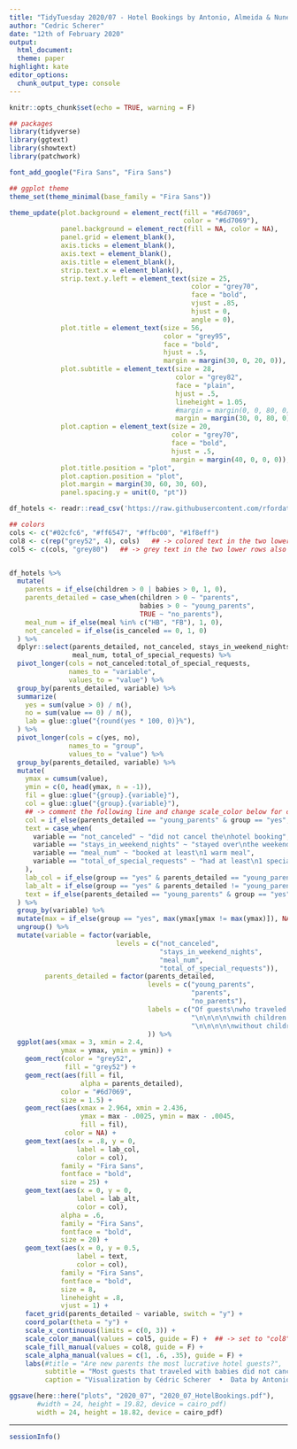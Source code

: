 ```yaml
---
title: "TidyTuesday 2020/07 - Hotel Bookings by Antonio, Almeida & Nunes 2019"
author: "Cedric Scherer"
date: "12th of February 2020"
output:
  html_document:
  theme: paper
highlight: kate
editor_options:
  chunk_output_type: console
---
```

  
```r
knitr::opts_chunk$set(echo = TRUE, warning = F)
```

```r
## packages
library(tidyverse)
library(ggtext)
library(showtext)
library(patchwork)

font_add_google("Fira Sans", "Fira Sans")

## ggplot theme
theme_set(theme_minimal(base_family = "Fira Sans"))

theme_update(plot.background = element_rect(fill = "#6d7069", 
                                            color = "#6d7069"),
             panel.background = element_rect(fill = NA, color = NA),
             panel.grid = element_blank(),
             axis.ticks = element_blank(),
             axis.text = element_blank(),
             axis.title = element_blank(),
             strip.text.x = element_blank(),
             strip.text.y.left = element_text(size = 25,
                                              color = "grey70",
                                              face = "bold",
                                              vjust = .85,
                                              hjust = 0,
                                              angle = 0),
             plot.title = element_text(size = 56,
                                       color = "grey95",
                                       face = "bold",
                                       hjust = .5,
                                       margin = margin(30, 0, 20, 0)),
             plot.subtitle = element_text(size = 28,
                                          color = "grey82",
                                          face = "plain",
                                          hjust = .5,
                                          lineheight = 1.05,
                                          #margin = margin(0, 0, 80, 0)),
                                          margin = margin(30, 0, 80, 0)),
             plot.caption = element_text(size = 20,
                                         color = "grey70",
                                         face = "bold",
                                         hjust = .5,
                                         margin = margin(40, 0, 0, 0)),
             plot.title.position = "plot",
             plot.caption.position = "plot",
             plot.margin = margin(30, 60, 30, 60),
             panel.spacing.y = unit(0, "pt"))
```

```r
df_hotels <- readr::read_csv('https://raw.githubusercontent.com/rfordatascience/tidytuesday/master/data/2020/2020-02-11/hotels.csv')
```

```r
## colors
cols <- c("#02cfc6", "#ff6547", "#ffbc00", "#1f8eff")
col8 <- c(rep("grey52", 4), cols)   ## -> colored text in the two lower rows
col5 <- c(cols, "grey80")   ## -> grey text in the two lower rows also change code below


df_hotels %>% 
  mutate(
    parents = if_else(children > 0 | babies > 0, 1, 0),
    parents_detailed = case_when(children > 0 ~ "parents",
                                 babies > 0 ~ "young_parents",
                                 TRUE ~ "no_parents"),
    meal_num = if_else(meal %in% c("HB", "FB"), 1, 0),
    not_canceled = if_else(is_canceled == 0, 1, 0)
  ) %>% 
  dplyr::select(parents_detailed, not_canceled, stays_in_weekend_nights, 
                meal_num, total_of_special_requests) %>% 
  pivot_longer(cols = not_canceled:total_of_special_requests,
               names_to = "variable",
               values_to = "value") %>% 
  group_by(parents_detailed, variable) %>%
  summarize(
    yes = sum(value > 0) / n(),
    no = sum(value == 0) / n(),
    lab = glue::glue("{round(yes * 100, 0)}%"),
  ) %>% 
  pivot_longer(cols = c(yes, no),
               names_to = "group",
               values_to = "value") %>% 
  group_by(parents_detailed, variable) %>% 
  mutate(
    ymax = cumsum(value),
    ymin = c(0, head(ymax, n = -1)),
    fil = glue::glue("{group}.{variable}"),
    col = glue::glue("{group}.{variable}"), 
    ## -> comment the following line and change scale_color below for colored text in the two lower rows
    col = if_else(parents_detailed == "young_parents" & group == "yes", unclass(col), "z"),  
    text = case_when(
      variable == "not_canceled" ~ "did not cancel the\nhotel booking",
      variable == "stays_in_weekend_nights" ~ "stayed over\nthe weekend",
      variable == "meal_num" ~ "booked at least\n1 warm meal",
      variable == "total_of_special_requests" ~ "had at least\n1 special request",
    ),
    lab_col = if_else(group == "yes" & parents_detailed == "young_parents", unclass(lab), NA_character_),
    lab_alt = if_else(group == "yes" & parents_detailed != "young_parents", unclass(lab), NA_character_),
    text = if_else(parents_detailed == "young_parents" & group == "yes", text, NA_character_)
  ) %>% 
  group_by(variable) %>% 
  mutate(max = if_else(group == "yes", max(ymax[ymax != max(ymax)]), NA_real_)) %>% 
  ungroup() %>% 
  mutate(variable = factor(variable,
                           levels = c("not_canceled", 
                                      "stays_in_weekend_nights", 
                                      "meal_num", 
                                      "total_of_special_requests")),
         parents_detailed = factor(parents_detailed, 
                                   levels = c("young_parents",
                                              "parents",
                                              "no_parents"),
                                   labels = c("Of guests\nwho traveled:\n\n\n\nwith babies...",
                                              "\n\n\n\n\nwith children...",
                                              "\n\n\n\n\nwithout children...")
                                   )) %>% 
  ggplot(aes(xmax = 3, xmin = 2.4, 
             ymax = ymax, ymin = ymin)) +
    geom_rect(color = "grey52", 
              fill = "grey52") +
    geom_rect(aes(fill = fil,
                  alpha = parents_detailed),
             color = "#6d7069", 
             size = 1.5) +
    geom_rect(aes(xmax = 2.964, xmin = 2.436,
                  ymax = max - .0025, ymin = max - .0045,
                  fill = fil),
              color = NA) +
    geom_text(aes(x = .8, y = 0, 
                 label = lab_col,
                 color = col),
             family = "Fira Sans",
             fontface = "bold",
             size = 25) +
    geom_text(aes(x = 0, y = 0, 
                 label = lab_alt,
                 color = col), 
             alpha = .6,
             family = "Fira Sans",
             fontface = "bold",
             size = 20) +
    geom_text(aes(x = 0, y = 0.5, 
                 label = text,
                 color = col),
             family = "Fira Sans",
             fontface = "bold",
             size = 8,
             lineheight = .8,
             vjust = 1) +
    facet_grid(parents_detailed ~ variable, switch = "y") +
    coord_polar(theta = "y") +
    scale_x_continuous(limits = c(0, 3)) +
    scale_color_manual(values = col5, guide = F) +  ## -> set to "col8" for colored text in the two lower rows
    scale_fill_manual(values = col8, guide = F) +
    scale_alpha_manual(values = c(1, .6, .35), guide = F) +
    labs(#title = "Are new parents the most lucrative hotel guests?",
         subtitle = "Most guests that traveled with babies did not cancel their hotel booking, stayed over the weekend\nand had at least one special request. These guests also booked more often at least lunch or dinner.\nThe data comprises ~12,000 hotel bookings & cancelations in the period from July 2015 to August 2017.",
         caption = "Visualization by Cédric Scherer  •  Data by Antonio, Almeida & Nunes 2019 (doi: 10.1016/j.dib.2018.11.126)")

ggsave(here::here("plots", "2020_07", "2020_07_HotelBookings.pdf"), 
       #width = 24, height = 19.82, device = cairo_pdf)  
       width = 24, height = 18.82, device = cairo_pdf) 
```

***

```r
sessionInfo()
```

